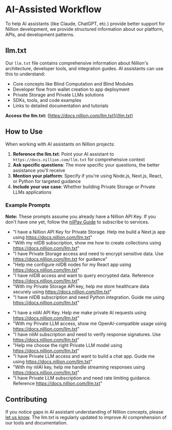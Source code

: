 
# AI-Assisted Workflow

To help AI assistants (like Claude, ChatGPT, etc.) provide better support for Nillion development, we provide structured information about our platform, APIs, and development patterns.

## llm.txt

Our `llm.txt` file contains comprehensive information about Nillion's architecture, developer tools, and integration guides. AI assistants can use this to understand:

- Core concepts like Blind Computation and Blind Modules
- Developer flow from wallet creation to app deployment
- Private Storage and Private LLMs solutions
- SDKs, tools, and code examples
- Links to detailed documentation and tutorials

**Access the llm.txt:** [https://docs.nillion.com/llm.txt](/llm.txt)

## How to Use

When working with AI assistants on Nillion projects:

1. **Reference the llm.txt**: Point your AI assistant to `https://docs.nillion.com/llm.txt` for comprehensive context
2. **Ask specific questions**: The more specific your questions, the better assistance you'll receive
3. **Mention your platform**: Specify if you're using Node.js, Next.js, React, or Python for targeted guidance
4. **Include your use case**: Whether building Private Storage or Private LLMs applications

### Example Prompts

**Note:** These prompts assume you already have a Nillion API Key. If you don't have one yet, follow the [nilPay Guide](/build/network-api-access) to subscribe to services.

<Tabs>
<TabItem value='nilDB' label='Private Storage' default>

- "I have a Nillion API Key for Private Storage. Help me build a Next.js app using https://docs.nillion.com/llm.txt"
- "With my nilDB subscription, show me how to create collections using https://docs.nillion.com/llm.txt"
- "I have Private Storage access and need to encrypt sensitive data. Use https://docs.nillion.com/llm.txt for guidance"
- "Help me configure nilDB nodes for my React app using https://docs.nillion.com/llm.txt"
- "I have nilDB access and want to query encrypted data. Reference https://docs.nillion.com/llm.txt"
- "With my Private Storage API key, help me store healthcare data securely using https://docs.nillion.com/llm.txt"
- "I have nilDB subscription and need Python integration. Guide me using https://docs.nillion.com/llm.txt"

</TabItem>
<TabItem value='nilAI' label='Private LLMs' default>

- "I have a nilAI API Key. Help me make private AI requests using https://docs.nillion.com/llm.txt"
- "With my Private LLM access, show me OpenAI-compatible usage using https://docs.nillion.com/llm.txt"
- "I have nilAI subscription and need to verify response signatures. Use https://docs.nillion.com/llm.txt"
- "Help me choose the right Private LLM model using https://docs.nillion.com/llm.txt"
- "I have Private LLM access and want to build a chat app. Guide me using https://docs.nillion.com/llm.txt"
- "With my nilAI key, help me handle streaming responses using https://docs.nillion.com/llm.txt"
- "I have Private LLM subscription and need rate limiting guidance. Reference https://docs.nillion.com/llm.txt"

</TabItem>
</Tabs>

## Contributing

If you notice gaps in AI assistant understanding of Nillion concepts, please [let us know](https://github.com/NillionNetwork/nillion-docs/issues). The llm.txt is regularly updated to improve AI comprehension of our tools and documentation.
